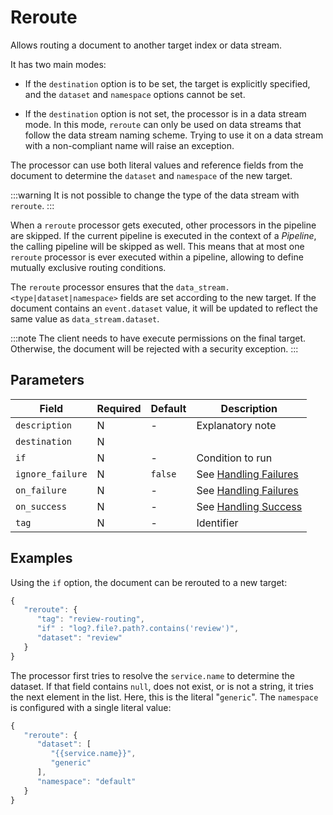 
# Reroute

<Synopsis>
Allows routing a document to another target index or data stream.
</Synopsis>

It has two main modes:

* If the `destination` option is to be set, the target is explicitly specified, and the `dataset` and `namespace` options cannot be set.

* If the `destination` option is not set, the processor is in a data stream mode. In this mode, `reroute` can only be used on data streams that follow the data stream naming scheme. Trying to use it on a data stream with a non-compliant name will raise an exception.

The processor can use both literal values and reference fields from the document to determine the `dataset` and `namespace` of the new target.

:::warning
It is not possible to change the type of the data stream with `reroute`.
:::

When a `reroute` processor gets executed, other processors in the pipeline are skipped. If the current pipeline is executed in the context of a _Pipeline_, the calling pipeline will be skipped as well. This means that at most one `reroute` processor is ever executed within a pipeline, allowing to define mutually exclusive routing conditions.

The `reroute` processor ensures that the `data_stream.<type|dataset|namespace>` fields are set according to the new target. If the document contains an `event.dataset` value, it will be updated to reflect the same value as `data_stream.dataset`.

:::note
The client needs to have execute permissions on the final target. Otherwise, the document will be rejected with a security exception.
:::

## Parameters

|Field|Required|Default|Description|
|---|---|---|---|
|`description`|N|-|Explanatory note|
|`destination`|N|||
|`if`|N|-|Condition to run|
|`ignore_failure`|N|`false`|See [Handling Failures](../handling-failures.mdx)|
|`on_failure`|N|-|See [Handling Failures](../handling-failures.mdx)|
|`on_success`|N|-|See [Handling Success](../handling-success.mdx)|
|`tag`|N|-|Identifier|

## Examples

Using the `if` option, the document can be rerouted to a new target:

```js
{
   "reroute": {
      "tag": "review-routing",
      "if" : "log?.file?.path?.contains('review')",
      "dataset": "review"
   }
}
```

The processor first tries to resolve the `service.name` to determine the dataset. If that field contains `null`, does not exist, or is not a string, it tries the next element in the list. Here, this is the literal "`generic`". The `namespace` is configured with a single literal value:

```js
{
   "reroute": {
      "dataset": [
         "{{service.name}}",
         "generic"
      ],
      "namespace": "default"
   }
}
```
